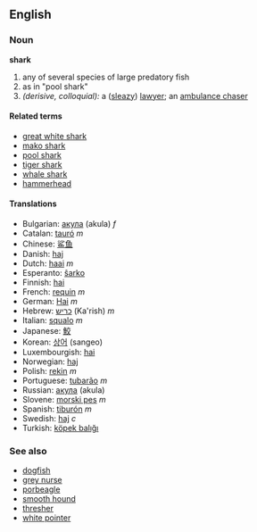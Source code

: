 {{wikipedia}}
==English==

===Noun===
'''shark'''

# any of several species of large predatory fish
# as in "pool shark"<!-- please insert real def -->
# ''(derisive, colloquial):'' a ([[sleazy]]) [[lawyer]]; an [[ambulance chaser]]

====Related terms====
*[[great white shark]]
*[[mako shark]]
*[[pool shark]]
*[[tiger shark]]
*[[whale shark]]
*[[hammerhead]]

====Translations====
*Bulgarian: [[акула]] (akula) ''f''
*Catalan: [[tauró]] ''m''
*Chinese: [[鲨鱼]]
*Danish: [[haj]]
*Dutch: [[haai]] ''m''
*Esperanto: [[ŝarko]]
*Finnish: [[hai]]
*French: [[requin]] ''m''
*German: [[Hai]] ''m''
*Hebrew: [[כריש]] (Ka'rish) ''m''
*Italian: [[squalo]] ''m''
*Japanese: [[鮫]]
*Korean: [[상어]] (sangeo)
*Luxembourgish: [[hai]]
*Norwegian: [[haj]]
*Polish: [[rekin]] ''m''
*Portuguese: [[tubarão]] ''m''
*Russian: [[акула]] (akula)
*Slovene: [[morski pes]] ''m''
*Spanish: [[tiburón]] ''m''
*Swedish: [[haj]] ''c''
*Turkish: [[köpek balığı]]

===See also===
*[[dogfish]]
*[[grey nurse]]
*[[porbeagle]]
*[[smooth hound]]
*[[thresher]]
*[[white pointer]]